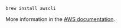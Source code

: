 ```shell
brew install awscli
```

More information in the [AWS documentation](https://docs.aws.amazon.com/cli/latest/userguide/getting-started-install.html).
